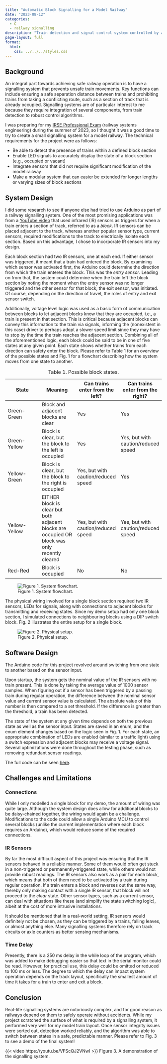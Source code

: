 ```yaml
---
title: "Automatic Block Signalling for a Model Railway"
date: "2023-08-12"
categories:
  - C
  - railway signalling
description: "Train detection and signal control system controlled by an Arduino"
page-layout: full
format:
  html:
    css: ../../../styles.css
---
```


## Background

An integral part towards achieving safe railway operation is to have a signalling system that prevents unsafe train movements. Key functions can include ensuring a safe separation distance between trains and prohibiting trains from taking a conflicting route, such as a section of track that is already occupied. Signalling systems are of particular interest to me because they require integration of several components, from train detection to robust control algorithms.

I was preparing for my [IRSE Professional Exam](https://www.irse.org/Qualifications-Careers/IRSE-Exam) (railway systems engineering) during the summer of 2023, so I thought it was a good time to try to create a small signalling system for a model railway. The technical requirements for the project were as follows:

- Be able to detect the presence of trains within a defined block section
- Enable LED signals to accurately display the state of a block section (e.g., occupied or vacant)
- Integrate sensors that did not require significant modification of the model railway
- Make a modular system that can easier be extended for longer lengths or varying sizes of block sections


## System Design

I did some research to see if anyone else had tried to use Arduino as part of a railway signalling system. One of the most promising applications was from a [YouTube video](https://youtu.be/Yg6mkOfl6I8?si=zydbxgZjwzDelwt1) that used infrared (IR) sensors as triggers for when a train enters a section of track, referred to as a *block*. IR sensors can be placed adjacent to the track, whereas another popular sensor type, current sensors, required modifications to the track to electrically isolate each section. Based on this advantage, I chose to incorporate IR sensors into my design.

Each block section had two IR sensors, one at each end. If either sensor was triggered, it meant that a train had entered the block. By examining which sensor was activated first, the Arduino could determine the direction from which the train entered the block. This was the *entry sensor*. Leading on from that, the system could determine when the train left the block section by noting the moment when the entry sensor was no longer triggered and the other sensor for that block, the exit sensor, was initiated. Of course, depending on the direction of travel, the roles of entry and exit sensor switch.

Additionally, voltage level logic was used as a basic form of communication between blocks to let adjacent blocks know that they are occupied, i.e., a train is present in that section. This is critical because adjacent blocks can convey this information to the train via signals, informing the (nonexistent in this case) driver to perhaps adopt a slower speed limit since they may have to stop by the time the train reaches the adjacent section. Combining all of the aforementioned logic, each block could be said to be in one of five states at any given point. Each state shows whether trains from each direction can safety enter the block. Please refer to Table 1 for an overview of the possible states and Fig. 1 for a flowchart describing how the system moves from one state to another.

| State | Meaning | Can trains enter from the left? | Can trains enter from the right? |
|---|---|---|---|
| Green-Green | Block and adjacent blocks are clear | Yes | Yes |
| Green-Yellow | Block is clear, but the block to the left is occupied | Yes | Yes, but with caution/reduced speed |
| Yellow-Green | Block is clear, but the block to the right is occupied | Yes, but with caution/reduced speed | Yes |
| Yellow-Yellow | EITHER block is clear but both adjacent blocks are occupied OR block was only recently cleared | Yes, but with caution/reduced speed | Yes, but with caution/reduced speed |
| Red-Red | Block is occupied | No | No |

: Table 1. Possible block states.

![Figure 1. System flowchart.](flowchart.png)

The physical wiring involved for a single block section required two IR sensors, LEDs for signals, along with connections to adjacent blocks for transmitting and receiving states. Since my demo setup had only one block section, I simulated connections to neighbouring blocks using a DIP switch block. Fig. 2 illustrates the entire setup for a single block.

![Figure 2. Physical setup.](physical_setup.png){.preview-image}

## Software Design

The Arduino code for this project revolved around switching from one state to another based on the sensor input.

Upon startup, the system gets the nominal value of the IR sensors with no train present. This is done by taking the average value of 1000 sensor samples. When figuring out if a sensor has been triggered by a passing train during regular operation, the difference between the nominal sensor value and current sensor value is calculated. The absolute value of this number is then compared to a set threshold. If the difference is greater than the threshold, a train has been detected.

The state of the system at any given time depends on both the previous state as well as the sensor input. States are saved in an enum, and the enum element changes based on the logic seen in Fig. 1. For each state, an appropriate combination of LEDs are enabled (similar to a traffic light) using a switch expression and adjacent blocks may receive a voltage signal. Several optimizations were done throughout the testing phase, such as removing redundant sensor readings.

The full code can be seen [here](https://github.com/teito7000/Automatic_Block_Signalling).

## Challenges and Limitations

### Connections

While I only modelled a single block for my demo, the amount of wiring was quite large. Although the system design does allow for additional blocks to be daisy-chained together, the wiring would again be a challenge. Modifications to the code could allow a single Arduino MCU to control several blocks (unlike the current implementation where each block requires an Arduino), which would reduce some of the required connections.

### IR Sensors

By far the most difficult aspect of this project was ensuring that the IR sensors behaved in a reliable manner. Some of them would often get stuck in a non-triggered or permanently-triggered state, while others would not provide robust readings. The IR sensors also work as a pair for each block, which means that both of them need to be activated by a train during regular operation. If a train enters a block and reverses out the same way, thereby only making contact with a single IR sensor, that block will not proceed to the *clear* state. Other sensor types, such as a current sensor, can deal with situations like these (and simplify the state switching logic), albeit at the cost of more intrusive installations.

It should be mentioned that in a real-world setting, IR sensors would definitely not be chosen, as they can be triggered by a trains, falling leaves, or almost anything else. Many signalling systems therefore rely on track circuits or axle counters as better sensing mechanisms.

### Time Delay

Presently, there is a 250 ms delay in the while loop of the program, which was added to make debugging easier so that text in the serial monitor could be read. However, for practical use, this delay could be omitted or reduced to 100 ms or less. The degree to which the delay can impact system operation depends on the track layout, specifically the smallest amount of time it takes for a train to enter and exit a block.

## Conclusion

Real-life signalling systems are notoriously complex, and for good reason as railways depend on them to safely operate without accidents. While my project scratched the surface of what is required by a signalling system, it performed very well for my model train layout. Once sensor integrity issues were sorted out, detection worked reliably, and the algorithm was able to switch between states in a safe, predictable manner. Please refer to Fig. 3 to see a demo of the final system!

{{< video https://youtu.be/VFScQJ2VNwI >}}
<span class="caption">Figure 3. A demonstration of the signalling system.</span>
